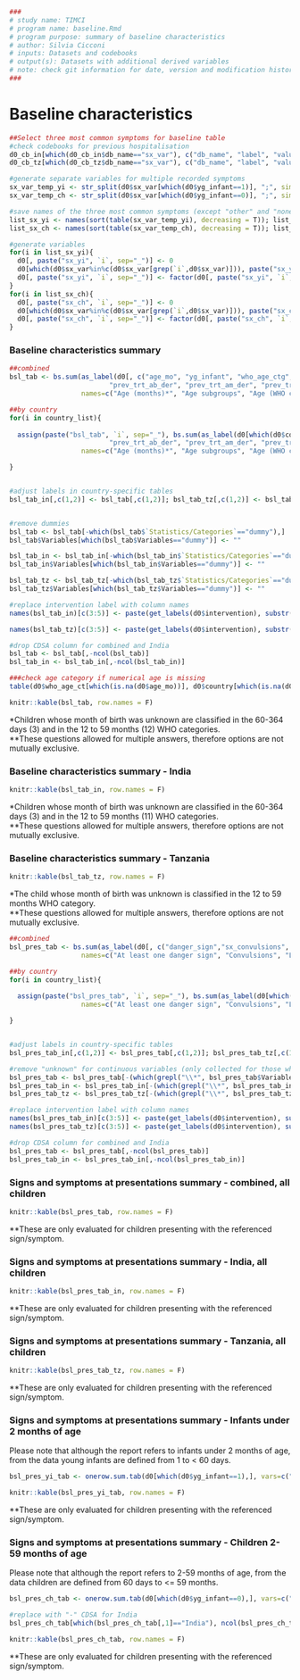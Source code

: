 
```{r, include=params$log}
###
# study name: TIMCI
# program name: baseline.Rmd  
# program purpose: summary of baseline characteristics 
# author: Silvia Cicconi  
# inputs: Datasets and codebooks  
# output(s): Datasets with additional derived variables 
# note: check git information for date, version and modification history
###
```

# Baseline characteristics

```{r THREE MOST COMMON SYMPTOMS}

##Select three most common symptoms for baseline table
#check codebooks for previous hospitalisation
d0_cb_in[which(d0_cb_in$db_name=="sx_var"), c("db_name", "label", "value", "category")]
d0_cb_tz[which(d0_cb_tz$db_name=="sx_var"), c("db_name", "label", "value", "category")]

#generate separate variables for multiple recorded symptoms
sx_var_temp_yi <- str_split(d0$sx_var[which(d0$yg_infant==1)], ";", simplify = T) #split all possible op in separate variables
sx_var_temp_ch <- str_split(d0$sx_var[which(d0$yg_infant==0)], ";", simplify = T) #split all possible op in separate variables

#save names of the three most common symptoms (except "other" and "none of the above")
list_sx_yi <- names(sort(table(sx_var_temp_yi), decreasing = T)); list_sx_yi <- list_sx_yi[which(!list_sx_yi%in%c("","96","99"))]; list_sx_yi <- list_sx_yi[1:3]; list_sx_yi
list_sx_ch <- names(sort(table(sx_var_temp_ch), decreasing = T)); list_sx_ch <- list_sx_ch[which(!list_sx_ch%in%c("","96","99"))]; list_sx_ch <- list_sx_ch[1:3]; list_sx_ch

#generate variables
for(i in list_sx_yi){
  d0[, paste("sx_yi", `i`, sep="_")] <- 0
  d0[which(d0$sx_var%in%c(d0$sx_var[grep(`i`,d0$sx_var)])), paste("sx_yi", `i`, sep="_")] <- 1
  d0[, paste("sx_yi", `i`, sep="_")] <- factor(d0[, paste("sx_yi", `i`, sep="_")])
}
for(i in list_sx_ch){
  d0[, paste("sx_ch", `i`, sep="_")] <- 0
  d0[which(d0$sx_var%in%c(d0$sx_var[grep(`i`,d0$sx_var)])), paste("sx_ch", `i`, sep="_")] <- 1
  d0[, paste("sx_ch", `i`, sep="_")] <- factor(d0[, paste("sx_ch", `i`, sep="_")])
}


```

### Baseline characteristics summary 

```{r BASELINE TABLE}

##combined
bsl_tab <- bs.sum(as_label(d0[, c("age_mo", "yg_infant", "who_age_ctg", "sex", "main_cg_der", "trans_time_der", "sick_duration_mod", "prev_care_yhf_der", "prev_care_nhf_der", "prev_care_no_der", "prev_care_un_der",
                         "prev_trt_ab_der", "prev_trt_am_der", "prev_trt_om_der", "prev_trt_oh_der", "prev_trt_ou_der", "prev_trt_no_der", "prev_trt_un_der", "prev_hosp_der")]), as_label(d0$intervention), 
                  names=c("Age (months)*", "Age subgroups", "Age (WHO categories)", "Sex", "Main caregiver", "Travel time to facility", "Illness duration", "Previous care for current illness**", rep("dummy", 3), "Previous treatment for current illness**", rep("dummy", 6), "Previous hospitalisation"), med.c=T, mean.c=F, minmax.c=F, tot=F, dig=F)

##by country
for(i in country_list){
  
  assign(paste("bsl_tab", `i`, sep="_"), bs.sum(as_label(d0[which(d0$country==`i`), c("age_mo", "yg_infant", "who_age_ctg", "sex", "main_cg_der", "trans_time_der", "sick_duration_mod", "prev_care_yhf_der", "prev_care_nhf_der", "prev_care_no_der", "prev_care_un_der",
                         "prev_trt_ab_der", "prev_trt_am_der", "prev_trt_om_der", "prev_trt_oh_der", "prev_trt_ou_der", "prev_trt_no_der", "prev_trt_un_der", "prev_hosp_der")]), as_label(d0$intervention[which(d0$country==`i`)]), 
                  names=c("Age (months)*", "Age subgroups", "Age (WHO categories)", "Sex", "Main caregiver", "Travel time to facility", "Illness duration", "Previous care for current illness**", rep("dummy", 3), "Previous treatment for current illness**", rep("dummy", 6), "Previous hospitalisation"), med.c=T, mean.c=F, minmax.c=F, tot=F, dig=F))

}


#adjust labels in country-specific tables
bsl_tab_in[,c(1,2)] <- bsl_tab[,c(1,2)]; bsl_tab_tz[,c(1,2)] <- bsl_tab[,c(1,2)]


#remove dummies
bsl_tab <- bsl_tab[-which(bsl_tab$`Statistics/Categories`=="dummy"),]
bsl_tab$Variables[which(bsl_tab$Variables=="dummy")] <- ""

bsl_tab_in <- bsl_tab_in[-which(bsl_tab_in$`Statistics/Categories`=="dummy"),]
bsl_tab_in$Variables[which(bsl_tab_in$Variables=="dummy")] <- ""

bsl_tab_tz <- bsl_tab_tz[-which(bsl_tab_tz$`Statistics/Categories`=="dummy"),]
bsl_tab_tz$Variables[which(bsl_tab_tz$Variables=="dummy")] <- ""

#replace intervention label with column names
names(bsl_tab_in)[c(3:5)] <- paste(get_labels(d0$intervention), substr(names(bsl_tab_in)[c(3:5)], 3, nchar(names(bsl_tab_in)[c(3:5)])))

names(bsl_tab_tz)[c(3:5)] <- paste(get_labels(d0$intervention), substr(names(bsl_tab_tz)[c(3:5)], 3, nchar(names(bsl_tab_tz)[c(3:5)])))

#drop CDSA column for combined and India
bsl_tab <- bsl_tab[,-ncol(bsl_tab)]
bsl_tab_in <- bsl_tab_in[,-ncol(bsl_tab_in)]

###check age category if numerical age is missing
table(d0$who_age_ct[which(is.na(d0$age_mo))], d0$country[which(is.na(d0$age_mo))])

```

```{r, results='asis'}

knitr::kable(bsl_tab, row.names = F) 

```

*Children whose month of birth was unknown are classified in the 60-364 days (3) and in the 12 to 59 months (12) WHO categories. \
**These questions allowed for multiple answers, therefore options are not mutually exclusive.


### Baseline characteristics summary - India

```{r, results='asis'}

knitr::kable(bsl_tab_in, row.names = F) 

```

*Children whose month of birth was unknown are classified in the 60-364 days (3) and in the 12 to 59 months (11) WHO categories.\
**These questions allowed for multiple answers, therefore options are not mutually exclusive.

### Baseline characteristics summary - Tanzania

```{r, results='asis'}

knitr::kable(bsl_tab_tz, row.names = F) 

```

*The child whose month of birth was unknown is classified in the 12 to 59 months WHO category. \
**These questions allowed for multiple answers, therefore options are not mutually exclusive.


```{r SIGNS AND SYMPTOMS ALL CHILDREN}

##combined
bsl_pres_tab <- bs.sum(as_label(d0[, c("danger_sign","sx_convulsions", "sx_lethargy", "vomit_ev_der", "eat_drink_der", "sx_cough", "sx_cough_onset", "sx_difficulty_breath", "sx_difficulty_breath_onset", "sx_diarrhoea", "sx_diarrhoea_onset", "sx_fever", "sx_fever_onset", "sx_vomit", "sx_less_feed")]), as_label(d0$intervention), 
                  names=c("At least one danger sign", "Convulsions", "Lethargic or unconscious", "Vomiting everything", "Completely unable to eat or drink", "Cough", "Cough duration (days)**", "Difficult breathing/rapid breathing", "Difficult breathing/rapid breathing (days)**", "Diarrhoea", "Diarrhoea duration (days)**", "Fever", "Fever duration (days)**", "Vomiting", "Eating or breastfeeding less than usual"), med.c=T, mean.c=F, minmax.c=F, tot=F, dig=F)

##by country
for(i in country_list){
  
  assign(paste("bsl_pres_tab", `i`, sep="_"), bs.sum(as_label(d0[which(d0$country==`i`), c("danger_sign","sx_convulsions", "sx_lethargy", "vomit_ev_der", "eat_drink_der", "sx_cough", "sx_cough_onset", "sx_difficulty_breath", "sx_difficulty_breath_onset", "sx_diarrhoea", "sx_diarrhoea_onset", "sx_fever", "sx_fever_onset", "sx_vomit", "sx_less_feed")]), as_label(d0$intervention[which(d0$country==`i`)]), 
                  names=c("At least one danger sign", "Convulsions", "Lethargic or unconscious", "Vomiting everything", "Completely unable to eat or drink", "Cough", "Cough duration (days)**", "Difficult breathing/rapid breathing", "Difficult breathing/rapid breathing (days)**", "Diarrhoea", "Diarrhoea duration (days)**", "Fever", "Fever duration (days)**", "Vomiting", "Eating or breastfeeding less than usual"), med.c=T, mean.c=F, minmax.c=F, tot=F, dig=F))

}


#adjust labels in country-specific tables
bsl_pres_tab_in[,c(1,2)] <- bsl_pres_tab[,c(1,2)]; bsl_pres_tab_tz[,c(1,2)] <- bsl_pres_tab[,c(1,2)]

#remove "unknown" for continuous variables (only collected for those who answered "yes")
bsl_pres_tab <- bsl_pres_tab[-(which(grepl("\\*", bsl_pres_tab$Variables)==T)+1),]
bsl_pres_tab_in <- bsl_pres_tab_in[-(which(grepl("\\*", bsl_pres_tab_in$Variables)==T)+1),]
bsl_pres_tab_tz <- bsl_pres_tab_tz[-(which(grepl("\\*", bsl_pres_tab_tz$Variables)==T)+1),]

#replace intervention label with column names
names(bsl_pres_tab_in)[c(3:5)] <- paste(get_labels(d0$intervention), substr(names(bsl_pres_tab_in)[c(3:5)], 3, nchar(names(bsl_pres_tab_in)[c(3:5)])))
names(bsl_pres_tab_tz)[c(3:5)] <- paste(get_labels(d0$intervention), substr(names(bsl_pres_tab_tz)[c(3:5)], 3, nchar(names(bsl_pres_tab_tz)[c(3:5)])))

#drop CDSA column for combined and India
bsl_pres_tab <- bsl_pres_tab[,-ncol(bsl_pres_tab)]
bsl_pres_tab_in <- bsl_pres_tab_in[,-ncol(bsl_pres_tab_in)]

```

### Signs and symptoms at presentations summary - combined, all children

```{r, results='asis'}

knitr::kable(bsl_pres_tab, row.names = F) 

```

**These are only evaluated for children presenting with the referenced sign/symptom.

### Signs and symptoms at presentations summary - India, all children

```{r, results='asis'}

knitr::kable(bsl_pres_tab_in, row.names = F) 

```

**These are only evaluated for children presenting with the referenced sign/symptom.

### Signs and symptoms at presentations summary - Tanzania, all children

```{r, results='asis'}

knitr::kable(bsl_pres_tab_tz, row.names = F) 

```

**These are only evaluated for children presenting with the referenced sign/symptom.



### Signs and symptoms at presentations summary - Infants under 2 months of age

Please note that although the report refers to infants under 2 months of age, from the data young infants are defined from 1 to < 60 days. 

```{r SIGNS AND SIMPTOMS AT PRESENTATION YOUNG INFANTS}

bsl_pres_yi_tab <- onerow.sum.tab(d0[which(d0$yg_infant==1),], vars=c("danger_sign", "sx_convulsions", "sx_lethargy", "vomit_ev_der", "eat_drink_der", "sx_cough", "sx_cough_onset", "sx_difficulty_breath", "sx_difficulty_breath_onset", "sx_diarrhoea", "sx_diarrhoea_onset", "sx_fever", "sx_fever_onset", "sx_vomit", "sx_less_feed", "sx_yi_2", "sx_yi_5", "sx_yi_10"), vars_name=c("At least one danger sign", "Convulsions", "Lethargic or unconscious", "Vomiting everything", "Completely unable to eat or drink", "Cough", "Cough duration (days)**", "Difficult breathing/rapid breathing", "Difficult breathing/rapid breathing (days)**", "Diarrhoea", "Diarrhoea duration (days)**", "Fever", "Fever duration (days)**", "Vomiting", "Eating or breastfeeding less than usual", "Runny nose / cold", "Skin problem", "Abdominal pain"), by="intervention")

```

```{r, results='asis'}

knitr::kable(bsl_pres_yi_tab, row.names = F) 

```

**These are only evaluated for children presenting with the referenced sign/symptom.

### Signs and symptoms at presentations summary - Children 2-59 months of age

Please note that although the report refers to 2-59 months of age, from the data children are defined from 60 days to <= 59 months. 

```{r SIGNS AND SIMPTOMS AT PRESENTATION OLDER CHILDREN}

bsl_pres_ch_tab <- onerow.sum.tab(d0[which(d0$yg_infant==0),], vars=c("danger_sign", "sx_convulsions", "sx_lethargy", "vomit_ev_der", "eat_drink_der", "sx_cough", "sx_cough_onset", "sx_difficulty_breath", "sx_difficulty_breath_onset", "sx_diarrhoea", "sx_diarrhoea_onset", "sx_fever", "sx_fever_onset", "sx_vomit", "sx_less_feed", "sx_ch_2", "sx_ch_5", "sx_ch_10"), vars_name=c("At least one danger sign", "Convulsions", "Lethargic or unconscious", "Vomiting everything", "Completely unable to eat or drink", "Cough", "Cough duration (days)**", "Difficult breathing/rapid breathing", "Difficult breathing/rapid breathing (days)**", "Diarrhoea", "Diarrhoea duration (days)**", "Fever", "Fever duration (days)**", "Vomiting", "Eating or breastfeeding less than usual", "Runny nose / cold", "Skin problem", "Abdominal pain"), by="intervention")

#replace with "-" CDSA for India
bsl_pres_ch_tab[which(bsl_pres_ch_tab[,1]=="India"), ncol(bsl_pres_ch_tab)] <- "-"

```

```{r, results='asis'}

knitr::kable(bsl_pres_ch_tab, row.names = F) 

```

**These are only evaluated for children presenting with the referenced sign/symptom.









